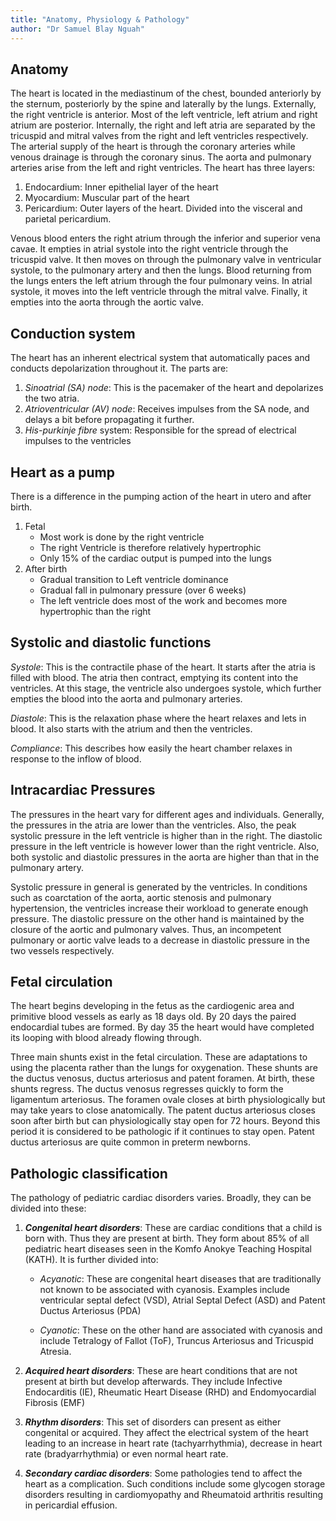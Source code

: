 ```yaml
---
title: "Anatomy, Physiology & Pathology"
author: "Dr Samuel Blay Nguah"
---
```


## Anatomy

The heart is located in the mediastinum of the chest, bounded anteriorly by the sternum, posteriorly
by the spine and laterally by the lungs. Externally, the right ventricle is anterior. Most of the
left ventricle, left atrium and right atrium are posterior. Internally, the right and left atria are
separated by the tricuspid and mitral valves from the right and left ventricles respectively. The
arterial supply of the heart is through the coronary arteries while venous drainage is through the
coronary sinus. The aorta and pulmonary arteries arise from the left and right ventricles. The heart
has three layers:

1.  Endocardium: Inner epithelial layer of the heart
2.  Myocardium: Muscular part of the heart
3.  Pericardium: Outer layers of the heart. Divided into the visceral and parietal pericardium.

Venous blood enters the right atrium through the inferior and superior vena cavae. It empties in
atrial systole into the right ventricle through the tricuspid valve. It then moves on through the
pulmonary valve in ventricular systole, to the pulmonary artery and then the lungs. Blood returning
from the lungs enters the left atrium through the four pulmonary veins. In atrial systole, it moves
into the left ventricle through the mitral valve. Finally, it empties into the aorta through the
aortic valve.

## Conduction system

The heart has an inherent electrical system that automatically paces and conducts depolarization
throughout it. The parts are:

1.  *Sinoatrial (SA) node*: This is the pacemaker of the heart and depolarizes the two atria.
2.  *Atrioventricular (AV) node*: Receives impulses from the SA node, and delays a bit before
    propagating it further.
3.  *His-purkinje fibre* system: Responsible for the spread of electrical impulses to the ventricles

## **Heart as a pump**

There is a difference in the pumping action of the heart in utero and after birth.

1.  Fetal
    -   Most work is done by the right ventricle
    -   The right Ventricle is therefore relatively hypertrophic
    -   Only 15% of the cardiac output is pumped into the lungs
2.  After birth
    -   Gradual transition to Left ventricle dominance
    -   Gradual fall in pulmonary pressure (over 6 weeks)
    -   The left ventricle does most of the work and becomes more hypertrophic than the right

## **Systolic and diastolic functions**

*Systole*: This is the contractile phase of the heart. It starts after the atria is filled with
blood. The atria then contract, emptying its content into the ventricles. At this stage, the
ventricle also undergoes systole, which further empties the blood into the aorta and pulmonary
arteries.

*Diastole*: This is the relaxation phase where the heart relaxes and lets in blood. It also starts
with the atrium and then the ventricles.

*Compliance*: This describes how easily the heart chamber relaxes in response to the inflow of
blood.

## **Intracardiac Pressures**

The pressures in the heart vary for different ages and individuals. Generally, the pressures in the
atria are lower than the ventricles. Also, the peak systolic pressure in the left ventricle is
higher than in the right. The diastolic pressure in the left ventricle is however lower than the
right ventricle. Also, both systolic and diastolic pressures in the aorta are higher than that in
the pulmonary artery.

Systolic pressure in general is generated by the ventricles. In conditions such as coarctation of
the aorta, aortic stenosis and pulmonary hypertension, the ventricles increase their workload to
generate enough pressure. The diastolic pressure on the other hand is maintained by the closure of
the aortic and pulmonary valves. Thus, an incompetent pulmonary or aortic valve leads to a decrease
in diastolic pressure in the two vessels respectively.

## Fetal circulation

The heart begins developing in the fetus as the cardiogenic area and primitive blood vessels as
early as 18 days old. By 20 days the paired endocardial tubes are formed. By day 35 the heart would
have completed its looping with blood already flowing through.

Three main shunts exist in the fetal circulation. These are adaptations to using the placenta rather
than the lungs for oxygenation. These shunts are the ductus venosus, ductus arteriosus and patent
foramen. At birth, these shunts regress. The ductus venosus regresses quickly to form the ligamentum
arteriosus. The foramen ovale closes at birth physiologically but may take years to close
anatomically. The patent ductus arteriosus closes soon after birth but can physiologically stay open
for 72 hours. Beyond this period it is considered to be pathologic if it continues to stay open.
Patent ductus arteriosus are quite common in preterm newborns.

## Pathologic classification

The pathology of pediatric cardiac disorders varies. Broadly, they can be divided into these:

1.  ***Congenital heart disorders***: These are cardiac conditions that a child is born with. Thus
    they are present at birth. They form about 85% of all pediatric heart diseases seen in the Komfo
    Anokye Teaching Hospital (KATH). It is further divided into:

    -   *Acyanotic*: These are congenital heart diseases that are traditionally not known to be
        associated with cyanosis. Examples include ventricular septal defect (VSD), Atrial Septal
        Defect (ASD) and Patent Ductus Arteriosus (PDA)

    -   *Cyanotic*: These on the other hand are associated with cyanosis and include Tetralogy of
        Fallot (ToF), Truncus Arteriosus and Tricuspid Atresia.

2.  ***Acquired heart disorders***: These are heart conditions that are not present at birth but
    develop afterwards. They include Infective Endocarditis (IE), Rheumatic Heart Disease (RHD) and
    Endomyocardial Fibrosis (EMF)

3.  ***Rhythm disorders***: This set of disorders can present as either congenital or acquired. They
    affect the electrical system of the heart leading to an increase in heart rate
    (tachyarrhythmia), decrease in heart rate (bradyarrhythmia) or even normal heart rate.

4.  ***Secondary cardiac disorders***: Some pathologies tend to affect the heart as a complication.
    Such conditions include some glycogen storage disorders resulting in cardiomyopathy and
    Rheumatoid arthritis resulting in pericardial effusion.
